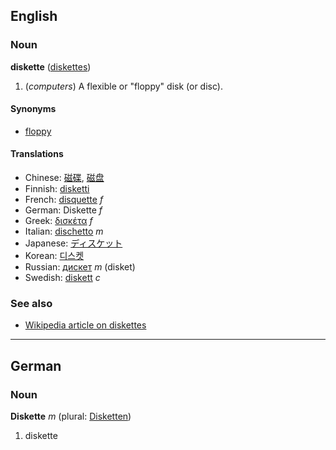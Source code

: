 ==English==
===Noun===
'''diskette''' ([[diskettes]])

# (''computers'') A flexible or "floppy" disk (or disc).

====Synonyms====
*[[floppy]]

====Translations====
*Chinese: [[磁碟]], [[磁盘]]
*Finnish: [[disketti]]
*French: [[disquette]] ''f''
*German: Diskette ''f''
*Greek: [[δισκέτα]] ''f''
*Italian: [[dischetto]] ''m''
*Japanese: [[ディスケット]]
*Korean: [[디스켓]]
*Russian: [[дискет]] ''m'' (disket)
*Swedish: [[diskett]] ''c''

===See also===
*[[w:Diskette|Wikipedia article on diskettes]]

----

==German==
===Noun===
'''Diskette''' ''m'' (plural: [[Disketten]])

# diskette